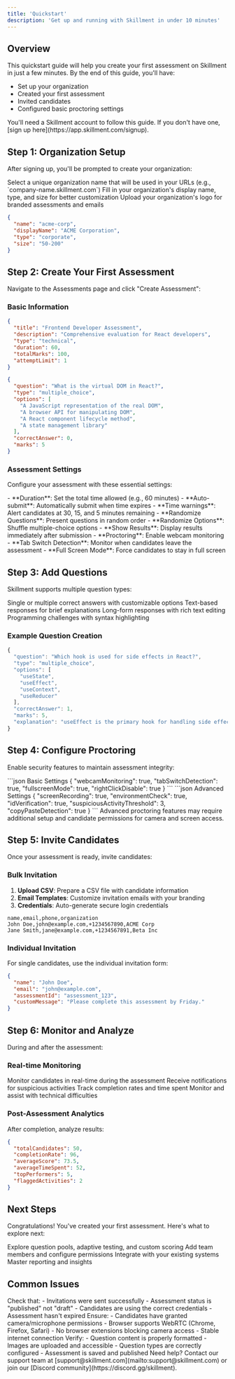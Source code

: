 ```yaml
---
title: 'Quickstart'
description: 'Get up and running with Skillment in under 10 minutes'
---
```


## Overview

This quickstart guide will help you create your first assessment on Skillment in just a few minutes. By the end of this guide, you'll have:

- Set up your organization
- Created your first assessment
- Invited candidates
- Configured basic proctoring settings

<Note>
  You'll need a Skillment account to follow this guide. If you don't have one, [sign up here](https://app.skillment.com/signup).
</Note>

## Step 1: Organization Setup

After signing up, you'll be prompted to create your organization:

<Steps>
  <Step title="Choose Organization Name">
    Select a unique organization name that will be used in your URLs (e.g., `company-name.skillment.com`)
  </Step>
  <Step title="Add Organization Details">
    Fill in your organization's display name, type, and size for better customization
  </Step>
  <Step title="Upload Logo (Optional)">
    Upload your organization's logo for branded assessments and emails
  </Step>
</Steps>

```json Organization Creation Example
{
  "name": "acme-corp",
  "displayName": "ACME Corporation",
  "type": "corporate",
  "size": "50-200"
}
```

## Step 2: Create Your First Assessment

Navigate to the Assessments page and click "Create Assessment":

### Basic Information

<CodeGroup>

```json Assessment Configuration
{
  "title": "Frontend Developer Assessment",
  "description": "Comprehensive evaluation for React developers",
  "type": "technical",
  "duration": 60,
  "totalMarks": 100,
  "attemptLimit": 1
}
```

```json Question Example
{
  "question": "What is the virtual DOM in React?",
  "type": "multiple_choice",
  "options": [
    "A JavaScript representation of the real DOM",
    "A browser API for manipulating DOM",
    "A React component lifecycle method",
    "A state management library"
  ],
  "correctAnswer": 0,
  "marks": 5
}
```

</CodeGroup>

### Assessment Settings

Configure your assessment with these essential settings:

<Accordion title="Time Management">
  - **Duration**: Set the total time allowed (e.g., 60 minutes)
  - **Auto-submit**: Automatically submit when time expires
  - **Time warnings**: Alert candidates at 30, 15, and 5 minutes remaining
</Accordion>

<Accordion title="Question Settings">
  - **Randomize Questions**: Present questions in random order
  - **Randomize Options**: Shuffle multiple-choice options
  - **Show Results**: Display results immediately after submission
</Accordion>

<Accordion title="Security Settings">
  - **Proctoring**: Enable webcam monitoring
  - **Tab Switch Detection**: Monitor when candidates leave the assessment
  - **Full Screen Mode**: Force candidates to stay in full screen
</Accordion>

## Step 3: Add Questions

Skillment supports multiple question types:

<CardGroup cols={2}>
  <Card title="Multiple Choice" icon="list-check">
    Single or multiple correct answers with customizable options
  </Card>
  <Card title="Short Answer" icon="pencil">
    Text-based responses for brief explanations
  </Card>
  <Card title="Essay" icon="file-text">
    Long-form responses with rich text editing
  </Card>
  <Card title="Coding" icon="code">
    Programming challenges with syntax highlighting
  </Card>
</CardGroup>

### Example Question Creation

```javascript Multiple Choice Question
{
  "question": "Which hook is used for side effects in React?",
  "type": "multiple_choice",
  "options": [
    "useState",
    "useEffect",
    "useContext",
    "useReducer"
  ],
  "correctAnswer": 1,
  "marks": 5,
  "explanation": "useEffect is the primary hook for handling side effects in functional components"
}
```

## Step 4: Configure Proctoring

Enable security features to maintain assessment integrity:

<Tabs>
  <Tab title="Basic Proctoring">
    ```json Basic Settings
    {
      "webcamMonitoring": true,
      "tabSwitchDetection": true,
      "fullscreenMode": true,
      "rightClickDisable": true
    }
    ```
  </Tab>
  <Tab title="Advanced Proctoring">
    ```json Advanced Settings
    {
      "screenRecording": true,
      "environmentCheck": true,
      "idVerification": true,
      "suspiciousActivityThreshold": 3,
      "copyPasteDetection": true
    }
    ```
  </Tab>
</Tabs>

<Warning>
  Advanced proctoring features may require additional setup and candidate permissions for camera and screen access.
</Warning>

## Step 5: Invite Candidates

Once your assessment is ready, invite candidates:

### Bulk Invitation

1. **Upload CSV**: Prepare a CSV file with candidate information
2. **Email Templates**: Customize invitation emails with your branding
3. **Credentials**: Auto-generate secure login credentials

```csv CSV Format Example
name,email,phone,organization
John Doe,john@example.com,+1234567890,ACME Corp
Jane Smith,jane@example.com,+1234567891,Beta Inc
```

### Individual Invitation

For single candidates, use the individual invitation form:

```json Candidate Invitation
{
  "name": "John Doe",
  "email": "john@example.com",
  "assessmentId": "assessment_123",
  "customMessage": "Please complete this assessment by Friday."
}
```

## Step 6: Monitor and Analyze

During and after the assessment:

### Real-time Monitoring

<CardGroup cols={2}>
  <Card title="Live Dashboard" icon="monitor">
    Monitor candidates in real-time during the assessment
  </Card>
  <Card title="Proctoring Alerts" icon="bell">
    Receive notifications for suspicious activities
  </Card>
  <Card title="Progress Tracking" icon="chart-line">
    Track completion rates and time spent
  </Card>
  <Card title="Technical Issues" icon="exclamation-triangle">
    Monitor and assist with technical difficulties
  </Card>
</CardGroup>

### Post-Assessment Analytics

After completion, analyze results:

```json Analytics Example
{
  "totalCandidates": 50,
  "completionRate": 96,
  "averageScore": 73.5,
  "averageTimeSpent": 52,
  "topPerformers": 5,
  "flaggedActivities": 2
}
```

## Next Steps

Congratulations! You've created your first assessment. Here's what to explore next:

<CardGroup cols={2}>
  <Card
    title="Advanced Features"
    icon="rocket"
    href="/features/assessments"
  >
    Explore question pools, adaptive testing, and custom scoring
  </Card>
  <Card
    title="Team Management"
    icon="users"
    href="/features/team-management"
  >
    Add team members and configure permissions
  </Card>
  <Card
    title="API Integration"
    icon="code"
    href="/api-reference"
  >
    Integrate with your existing systems
  </Card>
  <Card
    title="Analytics Deep Dive"
    icon="chart-bar"
    href="/features/analytics"
  >
    Master reporting and insights
  </Card>
</CardGroup>

## Common Issues

<AccordionGroup>
  <Accordion title="Candidates can't access the assessment">
    Check that:
    - Invitations were sent successfully
    - Assessment status is "published" not "draft"
    - Candidates are using the correct credentials
    - Assessment hasn't expired
  </Accordion>

  <Accordion title="Proctoring not working">
    Ensure:
    - Candidates have granted camera/microphone permissions
    - Browser supports WebRTC (Chrome, Firefox, Safari)
    - No browser extensions blocking camera access
    - Stable internet connection
  </Accordion>

  <Accordion title="Questions not displaying correctly">
    Verify:
    - Question content is properly formatted
    - Images are uploaded and accessible
    - Question types are correctly configured
    - Assessment is saved and published
  </Accordion>
</AccordionGroup>

<Tip>
  Need help? Contact our support team at [support@skillment.com](mailto:support@skillment.com) or join our [Discord community](https://discord.gg/skillment).
</Tip>